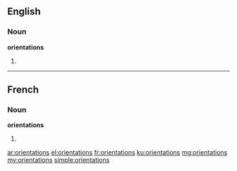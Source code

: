==English==

===Noun===
'''orientations'''

# {{plural of|orientation}}

----

==French==

===Noun===
'''orientations''' {{f}}

# {{plural of|orientation|lang=fr}}

[[ar:orientations]]
[[el:orientations]]
[[fr:orientations]]
[[ku:orientations]]
[[mg:orientations]]
[[my:orientations]]
[[simple:orientations]]